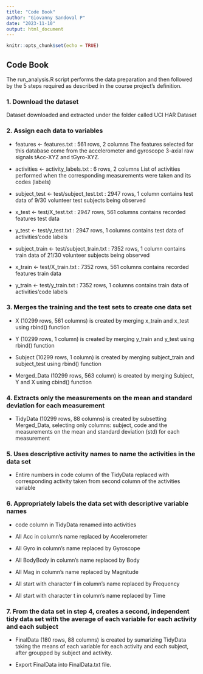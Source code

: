 ```yaml
---
title: "Code Book"
author: "Giovanny Sandoval P"
date: "2023-11-10"
output: html_document
---
```


```r
knitr::opts_chunk$set(echo = TRUE)
```

## Code Book

The run_analysis.R script performs the data preparation and then followed by the 5 steps required as described in the course project’s definition.

### 1. Download the dataset
Dataset downloaded and extracted under the folder called UCI HAR Dataset

### 2. Assign each data to variables

* features <- features.txt : 561 rows, 2 columns
  The features selected for this database come from the accelerometer and gyroscope      3-axial raw signals tAcc-XYZ and tGyro-XYZ.

* activities <- activity_labels.txt : 6 rows, 2 columns
  List of activities performed when the corresponding measurements were taken and its    codes (labels)
  
* subject_test <- test/subject_test.txt : 2947 rows, 1 column
  contains test data of 9/30 volunteer test subjects being observed

* x_test <- test/X_test.txt : 2947 rows, 561 columns
  contains recorded features test data

* y_test <- test/y_test.txt : 2947 rows, 1 columns
  contains test data of activities’code labels

* subject_train <- test/subject_train.txt : 7352 rows, 1 column
  contains train data of 21/30 volunteer subjects being observed

* x_train <- test/X_train.txt : 7352 rows, 561 columns
  contains recorded features train data

* y_train <- test/y_train.txt : 7352 rows, 1 columns
  contains train data of activities’code labels

### 3. Merges the training and the test sets to create one data set

* X (10299 rows, 561 columns) is created by merging x_train and x_test using rbind()     function

* Y (10299 rows, 1 column) is created by merging y_train and y_test using rbind()        function

* Subject (10299 rows, 1 column) is created by merging subject_train and subject_test    using rbind() function

* Merged_Data (10299 rows, 563 column) is created by merging Subject, Y and X using      cbind() function

### 4. Extracts only the measurements on the mean and standard deviation for each          measurement

* TidyData (10299 rows, 88 columns) is created by subsetting Merged_Data, selecting      only columns: subject, code and the measurements on the mean and standard deviation    (std) for each measurement

### 5. Uses descriptive activity names to name the activities in the data set

* Entire numbers in code column of the TidyData replaced with corresponding activity     taken from second column of the activities variable

### 6. Appropriately labels the data set with descriptive variable names
  
* code column in TidyData renamed into activities

* All Acc in column’s name replaced by Accelerometer

* All Gyro in column’s name replaced by Gyroscope

* All BodyBody in column’s name replaced by Body

* All Mag in column’s name replaced by Magnitude

* All start with character f in column’s name replaced by Frequency

* All start with character t in column’s name replaced by Time

### 7. From the data set in step 4, creates a second, independent tidy data set with the   average of each variable for each activity and each subject

* FinalData (180 rows, 88 columns) is created by sumarizing TidyData taking the means    of each variable for each activity and each subject, after groupped by subject and     activity.

* Export FinalData into FinalData.txt file.